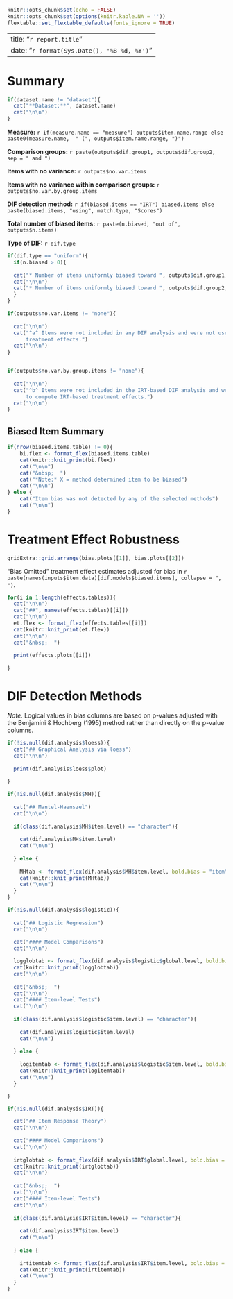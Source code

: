 
```r
knitr::opts_chunk$set(echo = FALSE)
knitr::opts_chunk$set(options(knitr.kable.NA = ''))
flextable::set_flextable_defaults(fonts_ignore = TRUE)

```

---
title: "`r report.title`"
date: "`r format(Sys.Date(), '%B %d, %Y')`"
---

# Summary

```r
if(dataset.name != "dataset"){
  cat("**Dataset:**", dataset.name)
  cat("\n\n")
}
```
  

**Measure:** `r if(measure.name == "measure") outputs$item.name.range else paste0(measure.name,  " (", outputs$item.name.range, ")")`

**Comparison groups:** `r paste(outputs$dif.group1, outputs$dif.group2, sep = " and ")`

**Items with no variance:** `r outputs$no.var.items`

**Items with no variance within comparison groups:** `r outputs$no.var.by.group.items`

**DIF detection method:** `r if(biased.items == "IRT") biased.items else paste(biased.items, "using", match.type, "Scores")`

**Total number of biased items:** `r paste(n.biased, "out of", outputs$n.items)`

**Type of DIF:** `r dif.type`

```r
if(dif.type == "uniform"){
  if(n.biased > 0){
  
  cat("* Number of items uniformly biased toward ", outputs$dif.group1, ": ", toward[[1]], sep = "")
  cat("\n\n")
  cat("* Number of items uniformly biased toward ", outputs$dif.group2, ": ", toward[[2]], sep = "")
  }
}
```
  

```r
if(outputs$no.var.items != "none"){
  
  cat("\n\n")
  cat("^a^ Items were not included in any DIF analysis and were not used to compute 
      treatment effects.")
  cat("\n\n")
}


if(outputs$no.var.by.group.items != "none"){
  
  cat("\n\n")
  cat("^b^ Items were not included in the IRT-based DIF analysis and were not used 
      to compute IRT-based treatment effects.")
  cat("\n\n")
}

```

## Biased Item Summary

```r

if(nrow(biased.items.table) != 0){
    bi.flex <- format_flex(biased.items.table)
    cat(knitr::knit_print(bi.flex))
    cat("\n\n")
    cat("&nbsp;  ")
    cat("*Note:* X = method determined item to be biased")
    cat("\n\n")
} else {
    cat("Item bias was not detected by any of the selected methods")
    cat("\n\n")
}

```


# Treatment Effect Robustness

```r

gridExtra::grid.arrange(bias.plots[[1]], bias.plots[[2]])

```

"Bias Omitted" treatment effect estimates adjusted for bias in `r paste(names(inputs$item.data)[dif.models$biased.items], collapse = ", ")`.

```r

for(i in 1:length(effects.tables)){
  cat("\n\n")
  cat("##", names(effects.tables)[[i]])
  cat("\n\n")
  et.flex <- format_flex(effects.tables[[i]])
  cat(knitr::knit_print(et.flex))
  cat("\n\n")
  cat("&nbsp;  ")
  
  print(effects.plots[[i]])
  
}
```


# DIF Detection Methods

*Note.* Logical values in bias columns are based on p-values adjusted with the Benjamini & Hochberg (1995) method rather than directly on the p-value columns.

```r

if(!is.null(dif.analysis$loess)){
  cat("## Graphical Analysis via loess")
  cat("\n\n")
  
  print(dif.analysis$loess$plot)
  
}
```


```r

if(!is.null(dif.analysis$MH)){
  
  cat("## Mantel-Haenszel")
  cat("\n\n")
    
  if(class(dif.analysis$MH$item.level) == "character"){
        
    cat(dif.analysis$MH$item.level)
    cat("\n\n")
    
  } else {
    
    MHtab <- format_flex(dif.analysis$MH$item.level, bold.bias = "item")
    cat(knitr::knit_print(MHtab))
    cat("\n\n")
  }
}
```




```r
if(!is.null(dif.analysis$logistic)){
  
  cat("## Logistic Regression")
  cat("\n\n")
  
  cat("#### Model Comparisons")
  cat("\n\n")

  logglobtab <- format_flex(dif.analysis$logistic$global.level, bold.bias = "global")
  cat(knitr::knit_print(logglobtab))
  cat("\n\n")
  
  cat("&nbsp;  ")
  cat("\n\n")
  cat("#### Item-level Tests")
  cat("\n\n")
  
  if(class(dif.analysis$logistic$item.level) == "character"){
    
    cat(dif.analysis$logistic$item.level)
    cat("\n\n")
        
  } else {
    
    logitemtab <- format_flex(dif.analysis$logistic$item.level, bold.bias = "item")
    cat(knitr::knit_print(logitemtab))
    cat("\n\n")
  }

}
```


```r

if(!is.null(dif.analysis$IRT)){

  cat("## Item Response Theory")
  cat("\n\n")
  
  cat("#### Model Comparisons")
  cat("\n\n")
  
  irtglobtab <- format_flex(dif.analysis$IRT$global.level, bold.bias = "global")
  cat(knitr::knit_print(irtglobtab))
  cat("\n\n")
 
  cat("&nbsp;  ")
  cat("\n\n")
  cat("#### Item-level Tests")
  cat("\n\n")
  
  if(class(dif.analysis$IRT$item.level) == "character"){
    
    cat(dif.analysis$IRT$item.level)
    cat("\n\n")
        
  } else {
    
    irtitemtab <- format_flex(dif.analysis$IRT$item.level, bold.bias = "item")
    cat(knitr::knit_print(irtitemtab))
    cat("\n\n")
  }
}

```